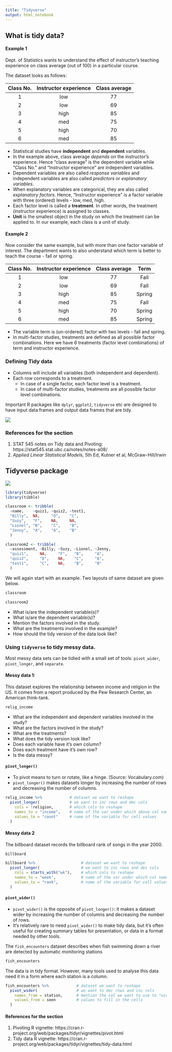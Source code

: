 ```yaml
---
title: "Tidyverse"
output: html_notebook
---
```


## What is tidy data?

#### Example 1
Dept. of Statistics wants to understand the effect of instructor's teaching experience on class average (out of 100) in a particular course. 

The dataset looks as follows:

| Class No.     | Instructor experience   | Class average  |
|:-------------:|:-----------------------:| :-------------:|
| 1             | low                     |     77         |
| 2             | low                     |     69         |
| 3             | high                    |     85         |
| 4             | med                     |     75         |
| 5             | high                    |     70         |
| 6             | med                     |     85         |

* Statistical studies have **independent** and **dependent** variables.
* In the example above, class average _depends_ on the instructor's experience. Hence "class average" is the dependent variable while "Class No." and "Instructor experience" are independent variables. 
* Dependent variables are also called _response variables_ and independent variables are also called _predictors_ or _explanatory variables_.
* When explanatory variables are categorical, they are also called _explanatory factors_. Hence, "Instructor experience" is a factor variable with three (ordered) levels - low, med, high.
* Each factor level is called a **treatment**. In other words, the treatment (instructor experience) is assigned to classes.
* **Unit** is the smallest object in the study on which the treatment can be applied to. In our example, each class is a unit of study.

#### Example 2
Now consider the same example, but with more than one factor variable of interest. The department wants to also understand which term is better to teach the course - fall or spring.

| Class No.     | Instructor experience   | Class average  |  Term    |
|:-------------:|:-----------------------:| :-------------:|:--------:|
| 1             | low                     |     77         |Fall      |
| 2             | low                     |     69         |Fall      |
| 3             | high                    |     85         |Spring    |
| 4             | med                     |     75         |Fall      |
| 5             | high                    |     70         |Spring    |
| 6             | med                     |     85         |Spring    |

* The variable term is (un-ordered) factor with two levels - fall and spring.
* In multi-factor studies, treatments are defined as all possible factor combinations. Here we have 6 treatments (factor level combinations) of term and instructor experience.

### Defining Tidy data
* Columns will include all variables (both independent and dependent).
* Each row corresponds to a treatment. 
  - In case of a single factor, each factor level is a treatment.
  - In case of multi-factor studies, treatments are all possible factor level combinations.
  
Important R packages like `dplyr`, `ggplot2`, `tidyverse` etc are designed to have input data frames and output data frames that are tidy.

![](../images/nice-tidy.png)

### References for the section
1. STAT 545 notes on Tidy data and Pivoting: https://stat545.stat.ubc.ca/notes/notes-a08/
2. _Applied Linear Statistical Models_, 5th Ed, Kutner et al, McGraw-Hill/Irwin

## Tidyverse package

![](../images/tidyverse.png)


```r
library(tidyverse)
library(tibble)
```


```r
classroom <- tribble(
  ~name,    ~quiz1, ~quiz2, ~test1,
  "Billy",  NA,     "D",    "C",
  "Suzy",   "F",    NA,     NA,
  "Lionel", "B",    "C",    "B",
  "Jenny",  "A",    "A",    "B"
  )

classroom2 <- tribble(
  ~assessment, ~Billy, ~Suzy, ~Lionel, ~Jenny,
  "quiz1",     NA,     "F",   "B",     "A",
  "quiz2",     "D",    NA,    "C",     "A",
  "test1",     "C",    NA,    "B",     "B"
  )
```

We will again start with an example. Two layouts of same dataset are given below.
```r
classroom 
```
```r
classroom2
```

* What is/are the independent variable(s)?
* What is/are the dependent variable(s)?
* Mention the factors involved in the study.
* What are the treatments involved in the example?
* How should the tidy version of the data look like?

### Using `tidyverse` to tidy messy data.
Most messy data sets can be tidied with a small set of tools: `pivot_wider`, `pivot_longer`, and `separate`.

#### Messy data 1:

This dataset explores the relationship between income and religion in the US. It comes from a report produced by the Pew Research Center, an American think-tank.
```r
relig_income
```
* What are the independent and dependent variables involved in the study?
* What are the factors involved in the study? 
* What are the treatments?
* What does the tidy version look like?
* Does each variable have it's own column?
* Does each treatment have it's own row?
* Is the data messy?

#### `pivot_longer()`
* To pivot means to turn or rotate, like a hinge. (Source: Vocabulary.com)
* `pivot_longer()` makes datasets longer by increasing the number of rows and decreasing the number of columns.

```r
relig_income %>%            # dataset we want to reshape
  pivot_longer(             # we want to inc rows and dec cols
    cols = !religion,       # which cols to reshape
    names_to = "income",    # name of the var under which above col names will go
    values_to = "count"     # name of the variable for cell values
  )
```

#### Messy data 2

The billboard dataset records the billboard rank of songs in the year 2000. 
```r
billboard
```

```r
billboard %>%                    # dataset we want to reshape
  pivot_longer(                  # we want to inc rows and dec cols
    cols = starts_with("wk"),    # which cols to reshape
    names_to = "week",           # name of the var under which col names will go
    values_to = "rank",          # name of the variable for cell values
  )
```



#### `pivot_wider()`

* `pivot_wider()` is the opposite of `pivot_longer()`: it makes a dataset wider by increasing the number of columns and decreasing the number of rows. 
* It’s relatively rare to need `pivot_wider()` to make tidy data, but it’s often useful for creating summary tables for presentation, or data in a format needed by other tools.

The `fish_encounters` dataset describes when fish swimming down a river are detected by automatic monitoring stations

```r
fish_encounters
```

The data is in tidy format. However, many tools used to analyse this data need it in a form where each station is a column.
```r
fish_encounters %>%            # dataset we want to reshape
  pivot_wider(                 # we want to dec rows and inc cols
    names_from = station,      # mention the col we want to use to "widen" data
    values_from = seen         # values to fill in the cells
  )
```

#### References for the section
1. Pivoting R vignette: https://cran.r-project.org/web/packages/tidyr/vignettes/pivot.html
2. Tidy data R vignette: https://cran.r-project.org/web/packages/tidyr/vignettes/tidy-data.html







